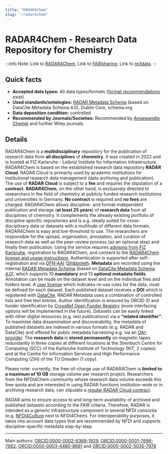 ```yaml
---
title: "RADAR4Chem"
slug: "/radar4chem"
---
```



# RADAR4Chem - Research Data Repository for Chemistry

:::info Note:
Link to [RADAR4Chem](https://radar4chem.radar-service.eu/), Link to [FAIRsharing](https://doi.org/10.25504/FAIRsharing.3b3157), Link to [re3data](http://doi.org/10.17616/R31NJNAY).
:::

## Quick facts

-   **Accepted data types:** All data types/formats ([format recommendations](https://radar.products.fiz-karlsruhe.de/en/radarabout/dateiformate) exist)
-   **Used standards/ontologies:** [RADAR Metadata Schema](https://radar.products.fiz-karlsruhe.de/en/radarfeatures/radar-metadatenschema) (based on DataCite Metadata Schema 4.0), Dublin Core, schema.org
-   **Data deposition condition:** controlled
-   **Recommended by Journals/Societies:** Recommended by [Angewandte Chemie](https://onlinelibrary.wiley.com/page/journal/15213773/homepage/notice-to-authors#sectFDataDeposition) and further Wiley journals.

## Details 

RADAR4Chem is a **multidisciplinary** repository for the publication of research data from **all disciplines** of **chemistry**. It was created in 2022 and is hosted at FIZ Karlsruhe - Leibniz Institute for Information Infrastructure.  RADAR4Chem is based on the established research data repository **RADAR Cloud**. RADAR Cloud is primarily used by academic institutions for institutional research data management (data archiving and publication). The use of **RADAR Cloud** is subject to a **fee** and requires the stipulation of a **contract**.  **RADAR4Chem**, on the other hand, is exclusively directed to researchers in the field of chemistry at publicly funded research institutions and universities in Germany. **No contract** is required and **no fees** are charged. RADAR4Chem allows discipline- and format-independent publication and storage (**at least 25 years**) of **research data** from all disciplines of chemistry. It complements the already existing portfolio of discipline specific repositories and is e.g. ideally suited for cross-disciplinary data or datasets with a multitude of different data formats. RADAR4Chem is easy and low-threshold to use. The researchers are responsible for the upload, organisation, annotation, and curation of research data as well as the peer-review process (as an optional step) and finally their publication. Using the service requires [advising from FIZ Karlsruhe](https://www.nfdi4chem.de/index.php/2650-2/), registration to RADAR4Chem, and consent to the [RADAR4Chem license and usage instructions](https://radar.products.fiz-karlsruhe.de/sites/default/files/radar/docs/terms/License_and_User_Instructions_for_Data_Providers_RADAR4Chem.pdf). Authentication is supported after self-registration and via [DFN-AAI](https://doku.tid.dfn.de/en:dfnaai:start) ([Shibboleth](https://www.incommon.org/software/shibboleth/). **Metadata** are recorded using the internal [RADAR Metadata Schema](https://radar.products.fiz-karlsruhe.de/en/radarfeatures/radar-metadatenschema) (based on [DataCite Metadata Schema 4.0](https://schema.datacite.org/)), which supports 10 **mandatory** and 13 **optional metadata fields**. Annotation can be made on the dataset level and on the individual files and folders level. A [user license](https://radar.products.fiz-karlsruhe.de/en/radarfeatures/lizenzen-fuer-forschungsdaten) which indicates re-use rules for the data, must be defined for each dataset. Each published dataset receives a **DOI** which is registered with [DataCite](https://datacite.org/). RADAR Metadata uses a combination of controlled lists and free text entries. Author identification is ensured by ORCID iD and funder identification by [CrossRef Open Funder Registry](https://www.crossref.org/pdfs/about-funder-registry.pdf) (more interfacing options will be implemented in the future). Datasets can be easily linked with other digital resources (e.g. text publications) via a **“related identifier”**. To maximise data dissemination and discoverability, the metadata of published datasets are indexed in various formats (e.g. RADAR and DataCite) and offered for public metadata harvesting e.g. via an [OAI-provider](https://radar.products.fiz-karlsruhe.de/en/radarfeatures/radar-oai-provider). The **research data** is **stored permanently** on magnetic tapes redundantly in three copies at different locations at the Steinbuch Centre for Computing (SCC) of the Karlsruhe Institute of Technology (KIT, 2 copies) and at the Centre for Information Services and High Performance Computing (ZIH) of the TU Dresden (1 copy).

Please note: currently, the free-of-charge use of RADAR4Chem is **limited to a maximum of 10 GB** storage volume per research project. Researchers from the NFDI4Chem community whose research data volume exceeds this free quota and are interested in using RADAR functions institution-wide or in archiving research data, can stipulate a [regular RADAR Cloud contract](https://radar.products.fiz-karlsruhe.de/en/radaragreementsprices/vertraege-preise).

RADAR aims to ensure access to and long-term availability of archived and published datasets according to the FAIR criteria. Therefore, RADAR is intended as a generic infrastructure component in several NFDI consortia (e.g. [NFDI4Culture](https://nfdi4culture.de/de/aktuelles/nachrichten/radar4culture-neuer-service-fuer-kulturgueter.html) next to NFDI4Chem). For interoperability purposes, it takes into account data types that are recommended by NFDI and supports discipline-specific metadata step-by-step.

---

Main authors: [ORCID:0000-0002-6368-1929](https://orcid.org/0000-0002-6368-1929), [ORCID:0000-0001-7696-7662](https://orcid.org/0000-0001-7696-7662), [ORCID:0000-0003-4480-8661](https://orcid.org/0000-0003-4480-8661) and [ORCID:0000-0002-5035-7978](https://orcid.org/0000-0002-5035-7978)
